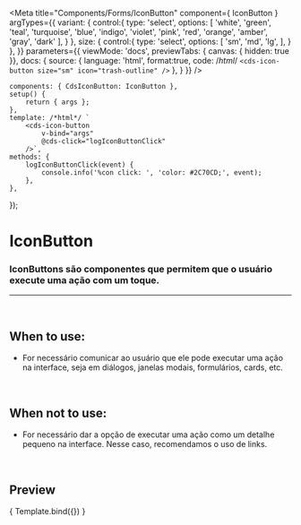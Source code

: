
<Meta
	title="Components/Forms/IconButton"
	component={ IconButton }
	argTypes={{
		variant: {
			control:{
				type: 'select',
				options: [
					'white',
					'green',
					'teal',
					'turquoise',
					'blue',
					'indigo',
					'violet',
					'pink',
					'red',
					'orange',
					'amber',
					'gray',
					'dark'
				],
			}
		},
		size: {
			control:{
				type: 'select',
				options: [
					'sm',
					'md',
					'lg',
				],
			}
		},
	}}
	parameters={{
		viewMode: 'docs',
		previewTabs: { canvas: { hidden: true }},
		docs: {
			source: {
				language: 'html',
				format:true,
				code: /*html*/
`<cds-icon-button
	size="sm"
	icon="trash-outline"
/>`
			},
		}
	}}
/>

	components: { CdsIconButton: IconButton },
	setup() {
		return { args };
	},
	template: /*html*/ `
		<cds-icon-button
			v-bind="args"
			@cds-click="logIconButtonClick"
		/>`,
	methods: {
		logIconButtonClick(event) {
			console.info('%con click: ', 'color: #2C70CD;', event);
		},
	},
});

# IconButton

### IconButtons são componentes que permitem que o usuário execute uma ação com um toque.
---
<br />

## When to use:
- For necessário comunicar ao usuário que ele pode executar uma ação na interface,
seja em diálogos, janelas modais, formulários, cards, etc.


<br />

## When not to use:
- For necessário dar a opção de executar uma ação como um detalhe pequeno na interface.
Nesse caso, recomendamos o uso de links.

<br />

## Preview

<Canvas>
	<Story
		name="IconButton"
		args={{
			size: 'sm',
			icon: 'trash-outline',
			variant: 'white',
			tooltipText: 'Excluir',
			disabled: false,
			feedbackOnClick: true,
			feedbackIcon: 'check-outline',
		}}
	>
		{ Template.bind({}) }
	</Story>
</Canvas>

<ArgsTable story="IconButton" />
